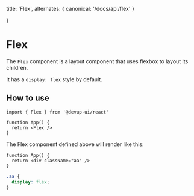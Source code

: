   title: 'Flex',
  alternates: {
    canonical: '/docs/api/flex'
  }

}

# Flex

The `Flex` component is a layout component that uses flexbox to layout its children.

It has a `display: flex` style by default.

## How to use

```tsx
import { Flex } from '@devup-ui/react'

function App() {
  return <Flex />
}
```

The Flex component defined above will render like this:

```tsx
function App() {
  return <div className="aa" />
}
```

```css
.aa {
  display: flex;
}
```
